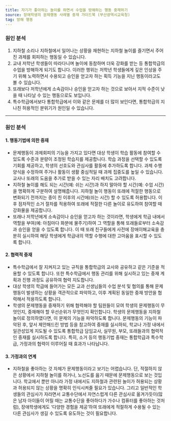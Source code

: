 ```yaml
---
title: 자기가 좋아하는 놀이를 하면서 수업을 방해하는 행동 중재하기
source: 장애학생의 문제행동 사례별 중재 가이드북 (부산광역시교육청)
tag: 방해 행동
---
```


### 원인 분석

1. 지하철 소리나 지하철에서 일어나는 상황을 재현하는 지하철 놀이를 즐기면서 주어진 과제를 회피하는 행동일 수 있습니다.
2. 교내 저학년 학생들이 따라다니며 놀이에 동참하며 더욱 강화를 받는 등 통합학급의 수업을 방해하게 되기도 합니다. 이러한 행위는 저학년 학생들에게 깊은 인상을 주기 위해 노력하면서 수용되고 승인을 얻고자 하는 획득 기능을 지닌 행동이라고도 볼 수 있습니다.
3. 또래보다 저학년에게 소속감이나 승인을 얻고자 하는 것으로 보아서 지적 수준이 낮을 때 나타날 수 있는 행동으로도 보입니다.
4. 특수학급에서보다 통합학급에서 이와 같은 문제를 더 많이 보인다면, 통합학급의 지나친 허용적인 분위기가 원인일 수 있습니다.

---

### 원인 분석

#### 1. 행동기법에 의한 중재

- 문제행동이 과제회피의 기능을 가지고 있다면 대상 학생이 학습 활동에 참여할 수 있도록 수준과 분량이 조정된 학습지를 제공합니다. 학습 과정을 선택할 수 있도록 기회를 제공하고, 학생의 선호도와 관심사를 활동에 추가하도록 합니다. 과제 수행 양식을 수정하여 주거나 활동이 생활 중심적일 때 과제 집중도를 높일 수 있습니다. 교사나 또래의 도움을 추가로 받을 수 있는 자리 배치도 고려합니다.
- 지하철 놀이를 해도 되는 시간(예: 쉬는 시간)과 하지 말아야 할 시간(예: 수업 시간)을 명확하게 구분하여 설명해줍니다. 지하철 놀이 행동이 또래에 적절한 행동으로 변화되기 전까지는 종이 친 이후의 시간에(쉬는 시간) 할 수 있도록 허용합니다. 이후 점차적인 소거 절차를 적용하여 또래에 적절한 다른 놀이로 유도하여 참여할 때 강화물을 제공합니다.
- 또래나 저학년에게 소속감이나 승인을 얻고자 하는 것이라면, 학생에게 학급 내에서 역할을 부여(예: 아침마다 화분에 물주기)하여 그 역할을 통해 또래들로부터 소속감과 승인을 얻을 수 있도록 합니다. 이 때 또래 친구들에게 사전에 장애이해교육을 충분히 실시하여 해당 학생에게 학급내의 역할 수행에 대한 고마움을 표시할 수 있도록 합니다.

#### 2. 협력적 중재

- 특수학급에서 잘 지켜지고 있는 규칙을 통합학급의 교사와 공유하고 같은 기준을 적용할 수 있도록 합니다. 또한 특수학급에서 행동 관리를 위해 실시하고 있는 중재 계획과 진행 과정도 공유하여 협력 지도합니다.
- 대상 학생의 학급에 들어가는 모든 교과 선생님들의 수업 분석 및 협의를 통해 문제행동이 발생하는 상황을 객관적으로 파악하고, 이후 계획된 동일한 중재 방안을 협력해서 적용하도록 합니다.
- 학생의 문제행동을 중재하기 위해 협력해야 할 팀원들이 모여 학생의 문제행동이 무엇인지, 중재해야 할 우선순위가 무엇인지 확인합니다. 학생의 문제행동을 지하철 놀이로 정의하였다면, 이 문제의 기능을 파악하도록 합니다. 문제행동의 기능이 파악된 후, 앞서 제안해드린 방법 등을 참고하여 중재를 실시하되, 학교나 가정 내에서 일관성있게 지도될 수 있도록 통합학급 담임교사, 실무원, 부모, 또래들과의 협력적인 중재를 실시하도록 합니다. 특히, 소거 등의 행동기법 중재는 통합학급과 특수학급, 가정과의 협력이 이루어질 때 효과가 나타납니다.

#### 3. 가정과의 연계

- 지하철을 좋아하는 것 자체가 문제행동이라고 보기는 어렵습니다. 단, 적절하지 않은 상황에서 지하철 놀이를 하거나, 노선도를 읊기 때문에 문제행동으로 보는 것입니다. 학교에서 뿐만 아니라 가정 내에서도 지하철과 관련된 놀이가 허용되는 상황과 허용되지 않는 상황을 명확히 인식시켜줄 필요가 있습니다. 그리고 일반적인 학생들의 관심사가 자라면서 교통수단에서 자연스럽게 다른 관심사로 옮겨가듯이(많은 남자 아이들이 어릴 때는 교통수단을 좋아하다가 가수나 컴퓨터를 좋아하는 것처럼), 장애학생에게도 ‘다양한 경험을 제공’하여 또래에게 적절하게 수용될 수 있는 다른 관심사가 생길 수 있도록 유도하는 것이 필요합니다.
